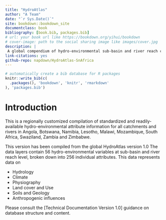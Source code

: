 --- 
title: "HydroAtlas"
author: "A Team"
date: "`r Sys.Date()`"
site: bookdown::bookdown_site
documentclass: book
bibliography: [book.bib, packages.bib]
# url: your book url like https://bookdown.org/yihui/bookdown
# cover-image: path to the social sharing image like images/cover.jpg
description: |
 A global compendium of hydro-environmental sub-basin and river reach characteristics at 15 arc-second resolution 
link-citations: yes
github-repo: napdown/HydroAtlas-SnAfrica
---


```{r include=FALSE}
# automatically create a bib database for R packages
knitr::write_bib(c(
  .packages(), 'bookdown', 'knitr', 'rmarkdown'
), 'packages.bib')
```
# Introduction {-} 
This is a regionally customized compilation of standardized and readily-available hydro-environmental attribute information for all catchments and rivers in Angola, Botswana, Namibia, Lesotho, Malawi, Mozambique, South Africa, Swaziland, Zambia and Zimbabwe.  

This version has been compiled from the global HydroAtlas version 1.0 
The  data layers contain 56 hydro-environmental variables at sub-basin and river reach level, broken down into 256 individual attributes. 
This data represents data on   

* Hydrology
* Climate
* Physiography
* Land cover and Use
* Soils and Geology
* Anthropogenic influences

Please consult the [Technical Documentation Version 1.0] guidance on database structure and content.

